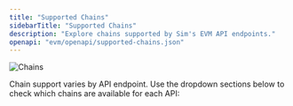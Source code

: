 ```yaml
---
title: "Supported Chains"
sidebarTitle: "Supported Chains"
description: "Explore chains supported by Sim's EVM API endpoints."
openapi: "evm/openapi/supported-chains.json"
---
```



<Frame>
  <img
    src="/images/evm/Chains.svg"
    alt="Chains"
    title="Chains"
    className="mx-auto"
    style={{ width:"100%" }}
  />
</Frame>

Chain support varies by API endpoint.
Use the dropdown sections below to check which chains are available for each API:

<SupportedChainsAccordion />